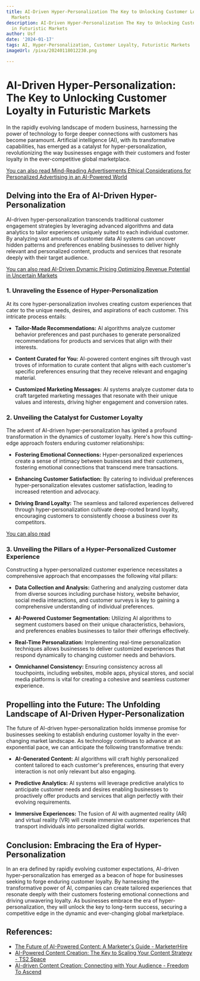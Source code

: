 ```yaml
---
title: AI-Driven Hyper-Personalization The Key to Unlocking Customer Loyalty in Futuristic
  Markets
description: AI-Driven Hyper-Personalization The Key to Unlocking Customer Loyalty
  in Futuristic Markets
author: Usf
date: '2024-01-17'
tags: AI, Hyper-Personalization, Customer Loyalty, Futuristic Markets
imageUrl: /pixa/20240118012230.png

---
```

# AI-Driven Hyper-Personalization: The Key to Unlocking Customer Loyalty  in Futuristic Markets


In the rapidly evolving landscape of modern business, harnessing the power of technology to  forge  deeper connections with customers has become paramount.  Artificial intelligence (AI), with its transformative capabilities, has emerged as a catalyst for hyper-personalization, revolutionizing the way  businesses engage with their customers and foster loyalty  in the ever-competitive global marketplace.


[You can also read Mind-Reading Advertisements Ethical Considerations for Personalized Advertising in an AI-Powered  World](Mind-Reading%20Advertisements%20Ethical%20Considerations%20for%20Personalized%20Advertising%20in%20an%20AI-Powered%20World)


## Delving into the Era of AI-Driven Hyper-Personalization


AI-driven  hyper-personalization transcends traditional customer engagement strategies by  leveraging advanced algorithms and data analytics to tailor experiences uniquely suited to each individual customer. By analyzing vast amounts of customer data AI systems can uncover hidden patterns and  preferences enabling businesses  to deliver highly relevant and personalized content, products and services that resonate deeply with their target audience.


[You can also read AI-Driven Dynamic Pricing Optimizing Revenue Potential in Uncertain Markets](AI-Driven%20Dynamic%20Pricing%20Optimizing%20Revenue%20Potential%20in%20Uncertain%20Markets)


### 1. Unraveling the Essence of Hyper-Personalization


At  its  core hyper-personalization involves creating custom experiences that cater to the unique needs, desires, and aspirations of each customer. This intricate process  entails:


- **Tailor-Made Recommendations:** AI algorithms analyze customer  behavior preferences and past  purchases to generate personalized recommendations for products and services that align with their interests.


- **Content  Curated for You:**  AI-powered  content engines sift through vast troves of information to curate content that aligns with each customer's specific preferences  ensuring that they receive  relevant and engaging material.


- **Customized Marketing  Messages:** AI systems analyze customer data to craft targeted marketing messages that resonate with their unique values and interests,  driving higher engagement and conversion rates.


### 2. Unveiling the Catalyst for Customer Loyalty


The advent of AI-driven hyper-personalization has ignited a profound transformation in the dynamics of customer loyalty. Here's  how this cutting-edge approach fosters enduring customer relationships:


- **Fostering Emotional Connections:** Hyper-personalized experiences create a sense  of intimacy between businesses and their customers, fostering emotional connections that transcend mere  transactions.


- **Enhancing Customer Satisfaction:** By catering to individual  preferences hyper-personalization elevates customer satisfaction, leading to increased retention and advocacy.


- **Driving Brand Loyalty:** The seamless and tailored  experiences delivered through hyper-personalization cultivate  deep-rooted  brand loyalty, encouraging customers  to  consistently choose a  business  over its competitors.


[You can also read ]()


### 3. Unveiling the Pillars of a Hyper-Personalized Customer  Experience


Constructing a hyper-personalized customer experience necessitates a  comprehensive approach  that  encompasses the following  vital pillars:


- **Data Collection and Analysis:** Gathering  and  analyzing customer data from diverse sources including purchase history, website behavior, social media  interactions, and customer surveys is key to gaining a comprehensive understanding of individual  preferences.


- **AI-Powered Customer Segmentation:** Utilizing  AI algorithms to segment customers based on their unique characteristics, behaviors, and preferences enables businesses to tailor their offerings effectively.


- **Real-Time  Personalization:** Implementing  real-time personalization techniques allows businesses to deliver customized  experiences  that respond  dynamically to changing customer needs and behaviors.


- **Omnichannel Consistency:** Ensuring  consistency across all touchpoints, including websites, mobile apps, physical stores, and social media platforms is vital for creating a cohesive  and seamless  customer experience.


## Propelling into the Future: The Unfolding Landscape of AI-Driven Hyper-Personalization


The future of AI-driven hyper-personalization holds immense promise for businesses seeking  to establish enduring customer loyalty  in the ever-changing market landscape. As technology continues to  advance at an exponential  pace, we can  anticipate the following transformative trends:


- **AI-Generated Content:** AI algorithms  will craft  highly personalized  content tailored to each customer's preferences, ensuring that every interaction is  not only relevant but also engaging.


- **Predictive Analytics:** AI systems will leverage predictive analytics to anticipate customer needs and  desires enabling businesses to proactively offer products and services that align perfectly  with their evolving requirements.


- **Immersive Experiences:** The fusion of  AI with augmented  reality (AR) and virtual reality (VR) will create immersive customer experiences that transport individuals into personalized digital worlds.


## Conclusion: Embracing the Era of Hyper-Personalization


In an era defined by rapidly evolving customer expectations, AI-driven hyper-personalization has emerged as a beacon of hope for businesses seeking to forge enduring customer loyalty.  By harnessing  the transformative power of AI, companies can create tailored experiences that  resonate deeply with their customers fostering  emotional connections and driving unwavering loyalty. As businesses embrace the era of hyper-personalization, they will unlock the key to long-term success, securing a competitive edge in the dynamic and ever-changing global marketplace.

## References:
- [The Future of AI-Powered Content: A Marketer's Guide - MarketerHire](https://marketerhire.com/blog/automate-marketing-content-with-ai)
- [AI-Powered Content Creation: The Key to Scaling Your Content Strategy - TS2 Space](https://ts2.space/en/ai-powered-content-creation-the-key-to-scaling-your-content-strategy/)
- [AI-driven Content Creation: Connecting with Your Audience - Freedom To Ascend](https://www.freedomtoascend.com/marketing/marketing-trends/ai-machine-learning/ai-driven-content-creation/)
